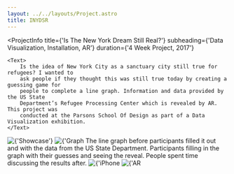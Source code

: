 ```yaml
---
layout: ../../layouts/Project.astro
title: INYDSR
---
```




<ProjectInfo
    title={'Is The New York Dream Still Real?'}
    subheading={'Data Visualization, Installation, AR'}
    duration={'4 Week Project, 2017'}
>
    <Text>
        Is the idea of New York City as a sanctuary city still true for refugees? I wanted to
        ask people if they thought this was still true today by creating a guessing game for
        people to complete a line graph. Information and data provided by the US State
        Department’s Refugee Processing Center which is revealed by AR. This project was
        conducted at the Parsons School Of Design as part of a Data Visualization exhibition.
    </Text>
</ProjectInfo>
<Img src={import('/images/itnydsr/showcase.jpg')} alt={'Showcase'} />
<Img
    src={import('/images/itnydsr/graph.gif')}
    alt={'Graph showing the annual decrease of refugees in NYC from 2002 to 2016.'}
/>
<Text
    >The line graph before participants filled it out and with the data from the US State
    Department.
</Text>
<Carousel
    uniqueTitle={'demo'}
    images={[
        { src: import('/images/itnydsr/drawing.jpg'), alt: 'Drawing' },
        { src: import('/images/itnydsr/demoreveal1.jpg'), alt: 'Demo reveal' },
        { src: import('/images/itnydsr/drawing3.jpg'), alt: 'Drawing' },
        { src: import('/images/itnydsr/demoreveal2.jpg'), alt: 'Demo reveal' },
        { src: import('/images/itnydsr/discussion.jpg'), alt: 'Discussion' },
        { src: import('/images/itnydsr/discussion2.jpg'), alt: 'Discussion' },
    ]}
/>
<Text>
    Participants filling in the graph with their guesses and seeing the reveal. People spent
    time discussing the results after.
</Text>
<Img src={import('/images/itnydsr/iphonear.png')} alt={'iPhone AR'} />
<Img src={import('/images/itnydsr/arreveal.jpg')} alt={'AR Reveal'} />